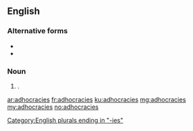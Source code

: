 ==English==

===Alternative forms===
* {{l|en|ad-hocracies}}
* {{l|en|ad hocracies}}

===Noun===
{{head|en|noun plural form}}

# {{plural of|adhocracy|lang=en}}.

[[Category:English plurals ending in "-ies"]]

[[ar:adhocracies]]
[[fr:adhocracies]]
[[ku:adhocracies]]
[[mg:adhocracies]]
[[my:adhocracies]]
[[no:adhocracies]]